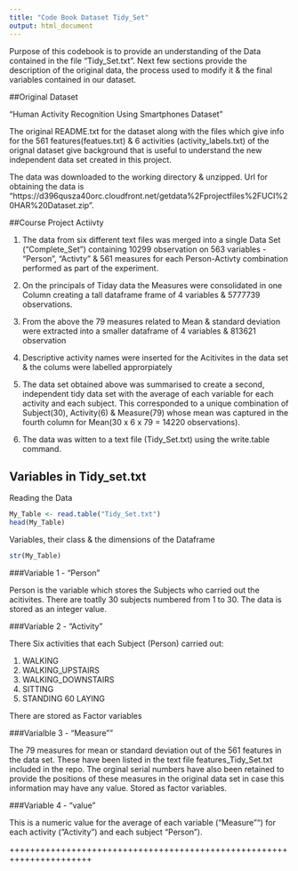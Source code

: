 ```yaml
---
title: "Code Book Dataset Tidy_Set"
output: html_document
---
```



Purpose of this codebook is to provide an understanding of the Data contained in the file "Tidy_Set.txt". Next few sections provide the description of the original data, the process used to modify it & the final variables contained in our dataset.

##Original Dataset

"Human Activity Recognition Using Smartphones Dataset"

The original README.txt for the dataset along with the files which give info for the 561 features(featues.txt) & 6 activities (activity_labels.txt) of the orignal dataset give background that is useful to understand the new independent data set created in this project. 

The data was downloaded to the working directory & unzipped. Url for obtaining the data is "https://d396qusza40orc.cloudfront.net/getdata%2Fprojectfiles%2FUCI%20HAR%20Dataset.zip". 

##Course Project Actiivty

1) The data from six different text files was merged into a single Data Set ("Complete_Set") containing 10299 observation on 563 variables - "Person", "Activty" & 561 measures for each Person-Activty combination performed as part of the experiment.

2) On the principals of Tiday data the Measures were consolidated in one Column creating a tall dataframe frame of 4 variables & 5777739 observations.

3) From the above the 79 measures related to Mean & standard deviation were extracted into a smaller dataframe of 4 variables & 813621 observation

4) Descriptive activity names were inserted for the Acitivites in the data set & the colums were labelled approrpiately

5) The data set obtained above was summarised to create a second, independent tidy data set with the average of each variable for each activity and each subject. This corresponded to a unique combination of Subject(30), Activity(6) & Measure(79) whose mean was captured in the fourth column for Mean(30 x 6 x 79 = 14220 observations).

6) The data was witten to a text file (Tidy_Set.txt) using the write.table command.

## Variables in Tidy_set.txt

Reading the Data

```r
My_Table <- read.table("Tidy_Set.txt")
head(My_Table)
```

Variables, their class & the dimensions of the Dataframe

```r
str(My_Table)
```


###Variable 1 - "Person"

Person is the variable which stores the Subjects who carried out the acitivites. There are toatlly 30 subjects numbered from 1 to 30. The data is stored as an integer value. 

###Variable 2 - "Activity"

There Six activities that each Subject (Person) carried out:

1) WALKING
2) WALKING_UPSTAIRS
3) WALKING_DOWNSTAIRS
4) SITTING
5) STANDING
60 LAYING

There are stored as Factor variables

###Varialble 3 - "Measure""

The 79 measures for mean or standard deviation out of the 561 features in the data set. These have been listed in the text file features_Tidy_Set.txt included in the repo. The orginal serial numbers have also been retained to provide the positions of these measures in the original data set in case this information may have any value. Stored as factor variables. 

###Variable 4 - "value"

This is a numeric value for the average of each variable ("Measure"") for each activity ("Activity") and each subject "Person"). 


++++++++++++++++++++++++++++++++++++++++++++++++++++++++++++++++++++++

